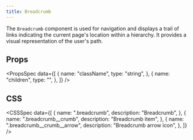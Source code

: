 ```yaml
---
title: Breadcrumb
---
```


The `Breadcrumb` component is used for navigation and displays a trail of links indicating the current page's location within a hierarchy. It provides a visual representation of the user's path.

<Preview name="Breadcrumb" />

## Props

<PropsSpec
  data={[
    {
      name: "className",
      type: "string",
    },
    {
      name: "children",
      type: "",
    },
  ]}
/>

## CSS

<CSSSpec
  data={[
    {
      name: ".breadcrumb",
      description: "Breadcrumb",
    },
    {
      name: ".breadcrumb__crumb",
      description: "Breadcrumb item",
    },
    {
      name: ".breadcrumb__crumb__arrow",
      description: "Breadcrumb arrow icon",
    },
  ]}
/>
